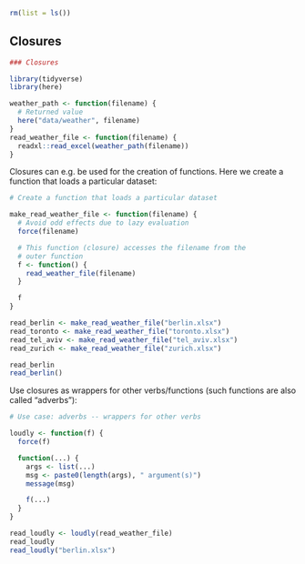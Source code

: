 ```r
rm(list = ls())
```


## Closures

```r
### Closures

```
```r
library(tidyverse)
library(here)

weather_path <- function(filename) {
  # Returned value
  here("data/weather", filename)
}
read_weather_file <- function(filename) {
  readxl::read_excel(weather_path(filename))
}
```

Closures can e.g. be used for the creation of functions. 
Here we create a function that loads a particular dataset:

```r
# Create a function that loads a particular dataset
```
```r
make_read_weather_file <- function(filename) {
  # Avoid odd effects due to lazy evaluation
  force(filename)

  # This function (closure) accesses the filename from the
  # outer function
  f <- function() {
    read_weather_file(filename)
  }

  f
}

read_berlin <- make_read_weather_file("berlin.xlsx")
read_toronto <- make_read_weather_file("toronto.xlsx")
read_tel_aviv <- make_read_weather_file("tel_aviv.xlsx")
read_zurich <- make_read_weather_file("zurich.xlsx")

read_berlin
read_berlin()
```

Use closures as wrappers for other verbs/functions (such functions are also called "adverbs"):

```r
# Use case: adverbs -- wrappers for other verbs
```
```r
loudly <- function(f) {
  force(f)

  function(...) {
    args <- list(...)
    msg <- paste0(length(args), " argument(s)")
    message(msg)

    f(...)
  }
}

read_loudly <- loudly(read_weather_file)
read_loudly
read_loudly("berlin.xlsx")
```
